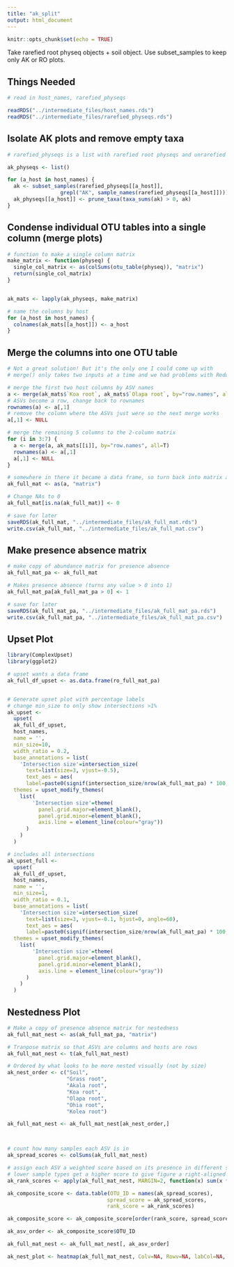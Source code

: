 ```yaml
---
title: "ak_split"
output: html_document
---
```


```r
knitr::opts_chunk$set(echo = TRUE)
```


Take rarefied root physeq objects + soil object.
Use subset_samples to keep only AK or RO plots.

## Things Needed

```r

# read in host_names, rarefied_physeqs

readRDS("../intermediate_files/host_names.rds")
readRDS("../intermediate_files/rarefied_physeqs.rds")

```


## Isolate AK plots and remove empty taxa

```r

# rarefied_physeqs is a list with rarefied root physeqs and unrarefied soil physeq

ak_physeqs <- list()

for (a_host in host_names) {
  ak <- subset_samples(rarefied_physeqs[[a_host]], 
                 grepl("AK", sample_names(rarefied_physeqs[[a_host]])))
  ak_physeqs[[a_host]] <- prune_taxa(taxa_sums(ak) > 0, ak)
}

```

## Condense individual OTU tables into a single column (merge plots)

```r

# function to make a single column matrix
make_matrix <- function(physeq) {
  single_col_matrix <- as(colSums(otu_table(physeq)), "matrix")
  return(single_col_matrix)
}


ak_mats <- lapply(ak_physeqs, make_matrix)

# name the columns by host
for (a_host in host_names) {
  colnames(ak_mats[[a_host]]) <- a_host
}


```

## Merge the columns into one OTU table

```r

# Not a great solution! But it's the only one I could come up with
# merge() only takes two inputs at a time and we had problems with Reduce()

# merge the first two host columns by ASV names
a <- merge(ak_mats$`Koa root`, ak_mats$`Olapa root`, by="row.names", all=TRUE)
# ASVs become a row, change back to rownames
rownames(a) <- a[,1]
# remove the column where the ASVs just were so the next merge works
a[,1] <- NULL

# merge the remaining 5 columns to the 2-column matrix
for (i in 3:7) {
  a <- merge(a, ak_mats[[i]], by="row.names", all=T)
  rownames(a) <- a[,1]
  a[,1] <- NULL
}

# somewhere in there it became a data frame, so turn back into matrix and rename
ak_full_mat <- as(a, "matrix")

# Change NAs to 0
ak_full_mat[is.na(ak_full_mat)] <- 0

# save for later
saveRDS(ak_full_mat, "../intermediate_files/ak_full_mat.rds")
write.csv(ak_full_mat, "../intermediate_files/ak_full_mat.csv")

```


## Make presence absence matrix

```r

# make copy of abundance matrix for presence absence
ak_full_mat_pa <- ak_full_mat

# Makes presence absence (turns any value > 0 into 1)
ak_full_mat_pa[ak_full_mat_pa > 0] <- 1

# save for later
saveRDS(ak_full_mat_pa, "../intermediate_files/ak_full_mat_pa.rds")
write.csv(ak_full_mat_pa, "../intermediate_files/ak_full_mat_pa.csv")

```


## Upset Plot

```r

library(ComplexUpset)
library(ggplot2)

# upset wants a data frame
ak_full_df_upset <- as.data.frame(ro_full_mat_pa)


# Generate upset plot with percentage labels
# change min_size to only show intersections >1%
ak_upset <- 
  upset(
  ak_full_df_upset, 
  host_names, 
  name = '',
  min_size=10,
  width_ratio = 0.2,
  base_annotations = list(
    'Intersection size'=intersection_size(
      text=list(size=3, vjust=-0.5), 
      text_aes = aes(
      label=paste0(signif(intersection_size/nrow(ak_full_mat_pa) * 100, digits=2), '%')))), 
  themes = upset_modify_themes(
    list(
        'Intersection size'=theme(
          panel.grid.major=element_blank(), 
          panel.grid.minor=element_blank(),
          axis.line = element_line(colour="gray"))
      )
    )
  )

# includes all intersections
ak_upset_full <- 
  upset(
  ak_full_df_upset, 
  host_names, 
  name = '',
  min_size=1,
  width_ratio = 0.1,
  base_annotations = list(
    'Intersection size'=intersection_size(
      text=list(size=3, vjust=-0.1, hjust=0, angle=60), 
      text_aes = aes(
      label=paste0(signif(intersection_size/nrow(ak_full_mat_pa) * 100, digits=2), '%')))), 
  themes = upset_modify_themes(
    list(
        'Intersection size'=theme(
          panel.grid.major=element_blank(), 
          panel.grid.minor=element_blank(),
          axis.line = element_line(colour="gray"))
      )
    )
  )

```


## Nestedness Plot

```r

# Make a copy of presence absence matrix for nestedness
ak_full_mat_nest <- as(ak_full_mat_pa, "matrix")

# Tranpose matrix so that ASVs are columns and hosts are rows
ak_full_mat_nest <- t(ak_full_mat_nest)

# Ordered by what looks to be more nested visually (not by size)
ak_nest_order <- c("Soil",
                   "Grass root",
                   "Akala root",
                   "Koa root",
                   "Olapa root",
                   "Ohia root",
                   "Kolea root")

ak_full_mat_nest <- ak_full_mat_nest[ak_nest_order,]



# count how many samples each ASV is in
ak_spread_scores <- colSums(ak_full_mat_nest)

# assign each ASV a weighted score based on its presence in different sample types
# lower sample types get a higher score to give figure a right-aligned nested structure
ak_rank_scores <- apply(ak_full_mat_nest, MARGIN=2, function(x) sum(x * rev(seq_along(x))))

ak_composite_score <- data.table(OTU_ID = names(ak_spread_scores),
                                spread_score = ak_spread_scores,
                                rank_score = ak_rank_scores)

ak_composite_score <- ak_composite_score[order(rank_score, spread_score)]

ak_asv_order <- ak_composite_score$OTU_ID

ak_full_mat_nest <- ak_full_mat_nest[, ak_asv_order]

ak_nest_plot <- heatmap(ak_full_mat_nest, Colv=NA, Rowv=NA, labCol=NA, margins = c(5,5))

```








